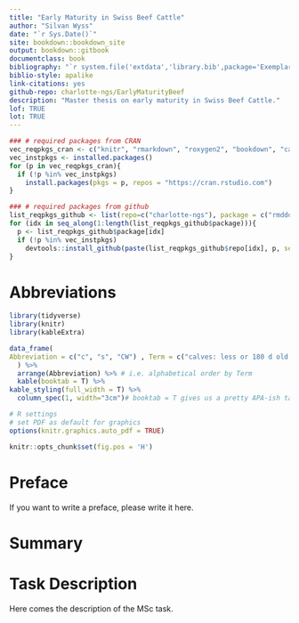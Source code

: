 ```yaml
--- 
title: "Early Maturity in Swiss Beef Cattle"
author: "Silvan Wyss"
date: "`r Sys.Date()`"
site: bookdown::bookdown_site
output: bookdown::gitbook
documentclass: book
bibliography: "`r system.file('extdata','library.bib',package='Exemplary')`"
biblio-style: apalike
link-citations: yes
github-repo: charlotte-ngs/EarlyMaturityBeef
description: "Master thesis on early maturity in Swiss Beef Cattle."
lof: TRUE
lot: TRUE
---
```


```r
### # required packages from CRAN
vec_reqpkgs_cran <- c("knitr", "rmarkdown", "roxygen2", "bookdown", "caTools", "citr", "devtools", "tidyverse", "huxtable","utf8 Latex")
vec_instpkgs <- installed.packages()
for (p in vec_reqpkgs_cran){
  if (!p %in% vec_instpkgs)
    install.packages(pkgs = p, repos = "https://cran.rstudio.com")
}

### # required packages from github
list_reqpkgs_github <- list(repo=c("charlotte-ngs"), package = c("rmddochelper"))
for (idx in seq_along(1:length(list_reqpkgs_github$package))){
  p <- list_reqpkgs_github$package[idx]
  if (!p %in% vec_instpkgs)
    devtools::install_github(paste(list_reqpkgs_github$repo[idx], p, sep = "/"))
}
```

# Abbreviations {-}
```r
library(tidyverse)
library(knitr)
library(kableExtra)

data_frame(
Abbreviation = c("c", "s", "CW") , Term = c("calves: less or 180 d old animals", "stirks: more than 180 d but less than 700 d old animals", "carcass weight")
  ) %>%
  arrange(Abbreviation) %>% # i.e. alphabetical order by Term
  kable(booktab = T) %>%
kable_styling(full_width = T) %>%
  column_spec(1, width="3cm")# booktab = T gives us a pretty APA-ish table
```

```r
# R settings
# set PDF as default for graphics
options(knitr.graphics.auto_pdf = TRUE)
```

```r
knitr::opts_chunk$set(fig.pos = 'H')
```

# Preface {-}
If you want to write a preface, please write it here.

# Summary {-}

# Task Description {-}
Here comes the description of the MSc task.




